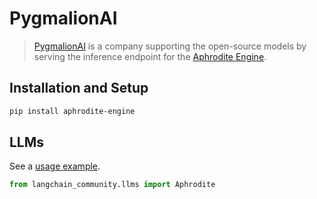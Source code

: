 # PygmalionAI

>[PygmalionAI](https://pygmalion.chat/) is a company supporting the 
> open-source models by serving the inference endpoint 
> for the [Aphrodite Engine](https://github.com/PygmalionAI/aphrodite-engine).


## Installation and Setup


```bash
pip install aphrodite-engine
```

## LLMs

See a [usage example](/docs/integrations/llms/aphrodite).

```python
from langchain_community.llms import Aphrodite
```
